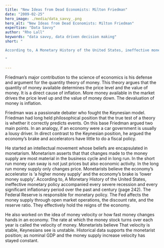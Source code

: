 ```yaml
---
title: "New Ideas from Dead Economists: Milton Friedman"
date: "2009-02-25"
hero_image: ./media/data_savvy_.png
hero_alt: "New Ideas from Dead Economists: Milton Friedman"
expertise: "Data Savvy"
author: "Rho Lall"
keywords: "data savvy, data driven decision making"
short: "

According to, A Monetary History of the United States, ineffective monetary policy accompanied every severe recession and every significant inflationary period over the past and century

"

---
```


Friedman’s major contribution to the science of economics is his defense and argument for the quantity theory of money.  This theory argues that the quantity of money available determines the price level and the value of money.  It is a direct cause of inflation.  More money available in the market drives the price level up and the value of money down.  The devaluation of money is inflation. 

Friedman was a passionate debater who fought the Keynesian model.  Friedman had long held philosophical position that the true test of a theory is whether it correctly predicts events.  On this base Friedman argued two main points.  In an analogy, if an economy were a car government is usually a lousy driver.  In direct contrast to the Keynesian position, he argued the economy’s brake and accelerators have little to do a fiscal policy. 

He started an intellectual movement whose beliefs are encapsulated in monetarism.  Monetarism asserts that that changes made to the money supply are most material in the business cycle and in long run.  In the short run money can sway is not just prices but also economic activity. In the long run money supply only changes price.  Monetarists believe the economy’s accelerator is ‘a higher money supply’ and the economy’s brake is ‘lower money supply’.  According to, A Monetary History of the United States, ineffective monetary policy accompanied every severe recession and every significant inflationary period over the past and century (page 242).  The Federal Reserve is responsible for monetary policy.  The Fed affects the money supply through open market operations, the discount rate, and the reserve ratio.  They effectively hold the reigns of the economy.

He also worked on the idea of money velocity or how fast money changes hands in an economy.  The rate at which the money stock turns over each year is called the velocity of money.  Monetarists believe That velocity is stable, Keynesians see is unstable.  Historical data supports the monetarist position; as nominal GDP and the money supply increase velocity has stayed constant.